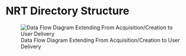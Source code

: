 # NRT Directory Structure

![Data Flow Diagram Extending From Acquisition/Creation to User Delivery](./media/NRT_dir.png)